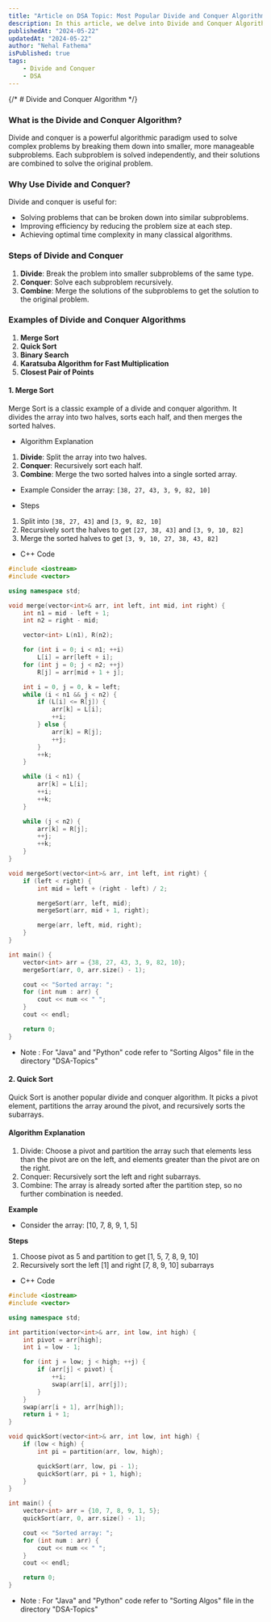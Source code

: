 ```yaml
---
title: "Article on DSA Topic: Most Popular Divide and Conquer Algorithms"
description: In this article, we delve into Divide and Conquer Algorithms in the context of Data Structures and Algorithms (DSA)
publishedAt: "2024-05-22"
updatedAt: "2024-05-22"
author: "Nehal Fathema"
isPublished: true
tags:
    - Divide and Conquer
    - DSA
---
```


{/* # Divide and Conquer Algorithm */}

### What is the Divide and Conquer Algorithm?
Divide and conquer is a powerful algorithmic paradigm used to solve complex problems by breaking them down into smaller, more manageable subproblems. Each subproblem is solved independently, and their solutions are combined to solve the original problem.

### Why Use Divide and Conquer?
Divide and conquer is useful for:
- Solving problems that can be broken down into similar subproblems.
- Improving efficiency by reducing the problem size at each step.
- Achieving optimal time complexity in many classical algorithms.

### Steps of Divide and Conquer
1. **Divide**: Break the problem into smaller subproblems of the same type.
2. **Conquer**: Solve each subproblem recursively.
3. **Combine**: Merge the solutions of the subproblems to get the solution to the original problem.

### Examples of Divide and Conquer Algorithms
1. **Merge Sort**
2. **Quick Sort**
3. **Binary Search**
4. **Karatsuba Algorithm for Fast Multiplication**
5. **Closest Pair of Points**

#### 1. Merge Sort
Merge Sort is a classic example of a divide and conquer algorithm. It divides the array into two halves, sorts each half, and then merges the sorted halves.

- Algorithm Explanation
1. **Divide**: Split the array into two halves.
2. **Conquer**: Recursively sort each half.
3. **Combine**: Merge the two sorted halves into a single sorted array.

- Example
Consider the array: `[38, 27, 43, 3, 9, 82, 10]`

- Steps
1. Split into `[38, 27, 43]` and `[3, 9, 82, 10]`
2. Recursively sort the halves to get `[27, 38, 43]` and `[3, 9, 10, 82]`
3. Merge the sorted halves to get `[3, 9, 10, 27, 38, 43, 82]`

- C++ Code
```cpp
#include <iostream>
#include <vector>

using namespace std;

void merge(vector<int>& arr, int left, int mid, int right) {
    int n1 = mid - left + 1;
    int n2 = right - mid;

    vector<int> L(n1), R(n2);

    for (int i = 0; i < n1; ++i)
        L[i] = arr[left + i];
    for (int j = 0; j < n2; ++j)
        R[j] = arr[mid + 1 + j];

    int i = 0, j = 0, k = left;
    while (i < n1 && j < n2) {
        if (L[i] <= R[j]) {
            arr[k] = L[i];
            ++i;
        } else {
            arr[k] = R[j];
            ++j;
        }
        ++k;
    }

    while (i < n1) {
        arr[k] = L[i];
        ++i;
        ++k;
    }

    while (j < n2) {
        arr[k] = R[j];
        ++j;
        ++k;
    }
}

void mergeSort(vector<int>& arr, int left, int right) {
    if (left < right) {
        int mid = left + (right - left) / 2;

        mergeSort(arr, left, mid);
        mergeSort(arr, mid + 1, right);

        merge(arr, left, mid, right);
    }
}

int main() {
    vector<int> arr = {38, 27, 43, 3, 9, 82, 10};
    mergeSort(arr, 0, arr.size() - 1);

    cout << "Sorted array: ";
    for (int num : arr) {
        cout << num << " ";
    }
    cout << endl;

    return 0;
}
```
- Note : For "Java" and "Python" code refer to "Sorting Algos" file in the directory "DSA-Topics"
#### 2. Quick Sort
Quick Sort is another popular divide and conquer algorithm. It picks a pivot element, partitions the array around the pivot, and recursively sorts the subarrays.

#### Algorithm Explanation
1. Divide: Choose a pivot and partition the array such that elements less than the pivot are on the left, and elements greater than the pivot are on the right.
2. Conquer: Recursively sort the left and right subarrays.
3. Combine: The array is already sorted after the partition step, so no further combination is needed.

**Example**
* Consider the array: [10, 7, 8, 9, 1, 5]

**Steps**
1. Choose pivot as 5 and partition to get [1, 5, 7, 8, 9, 10]
2. Recursively sort the left [1] and right [7, 8, 9, 10] subarrays
- C++ Code
```cpp
#include <iostream>
#include <vector>

using namespace std;

int partition(vector<int>& arr, int low, int high) {
    int pivot = arr[high];
    int i = low - 1;

    for (int j = low; j < high; ++j) {
        if (arr[j] < pivot) {
            ++i;
            swap(arr[i], arr[j]);
        }
    }
    swap(arr[i + 1], arr[high]);
    return i + 1;
}

void quickSort(vector<int>& arr, int low, int high) {
    if (low < high) {
        int pi = partition(arr, low, high);

        quickSort(arr, low, pi - 1);
        quickSort(arr, pi + 1, high);
    }
}

int main() {
    vector<int> arr = {10, 7, 8, 9, 1, 5};
    quickSort(arr, 0, arr.size() - 1);

    cout << "Sorted array: ";
    for (int num : arr) {
        cout << num << " ";
    }
    cout << endl;

    return 0;
}
```
- Note : For "Java" and "Python" code refer to "Sorting Algos" file in the directory "DSA-Topics"